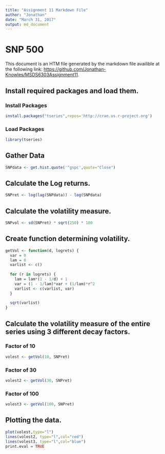 ```yaml
---
title: "Assignment 11 Markdown File"
author: "Jonathan"
date: "March 31, 2017"
output: md_document
---
```


# SNP 500

This document is an HTM file generated by the markdown file availible at the following link: <https://github.com/Jonathan-Knowles/MSDS6303Assignment11>.

## Install required packages and load them.

### Install Packages

```r
install.packages("tseries",repos='http://cran.us.r-project.org')
```

### Load Packages

```r
library(tseries)
```

## Gather Data

```r
SNPdata <- get.hist.quote('^gspc',quote="Close")
```


## Calculate the Log returns.

```r
SNPret <- log(lag(SNPdata)) - log(SNPdata)
```

## Calculate the volatility measure.


```r
SNPvol <- sd(SNPret) * sqrt(250) * 100
```

## Create function determining volatility.


```r
getVol <- function(d, logrets) {
  var = 0
  lam = 0
  varlist <- c()
  
  for (r in logrets) {
    lam = lam*(1 - 1/d) + 1
    var = (1 - 1/lam)*var + (1/lam)*r^2
    varlist <- c(varlist, var)
  }
  
  sqrt(varlist)
}
```


## Calculate the volatility measure of the entire series using 3 different decay factors.

### Factor of 10
```r
volest <- getVol(10, SNPret)
```


### Factor of 30
```r
volest2 <- getVol(30, SNPret)
```

### Factor of 100
```r
volest3 <- getVol(100, SNPret)
```


## Plotting the data.

```r
plot(volest,type="l")
lines(volest2, type="l",col="red")
lines(volest3, type="l",col="blue")
print.eval = TRUE
```
